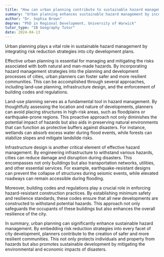 ```yaml
---
title: "How can urban planning contribute to sustainable hazard management?"
summary: "Urban planning enhances sustainable hazard management by incorporating risk reduction strategies into city development plans, promoting resilience and safety in urban environments."
author: "Dr. Sophia Brown"
degree: "PhD in Regional Development, University of Warwick"
tutor_type: "IB Geography Tutor"
date: 2024-04-13
---
```


Urban planning plays a vital role in sustainable hazard management by integrating risk reduction strategies into city development plans.

Effective urban planning is essential for managing and mitigating the risks associated with both natural and man-made hazards. By incorporating hazard management strategies into the planning and development processes of cities, urban planners can foster safer and more resilient communities. This can be accomplished through several approaches, including land-use planning, infrastructure design, and the enforcement of building codes and regulations.

Land-use planning serves as a fundamental tool in hazard management. By thoughtfully assessing the location and nature of developments, planners can avoid placing structures in high-risk areas, such as floodplains or earthquake-prone regions. This proactive approach not only diminishes the potential impact of hazards but also aids in preserving natural environments that can function as protective buffers against disasters. For instance, wetlands can absorb excess water during flood events, while forests can stabilize slopes and mitigate landslide risks.

Infrastructure design is another critical element of effective hazard management. By engineering infrastructure to withstand various hazards, cities can reduce damage and disruption during disasters. This encompasses not only buildings but also transportation networks, utilities, and other essential services. For example, earthquake-resistant designs can prevent the collapse of structures during seismic events, while elevated roadways can remain accessible during flooding.

Moreover, building codes and regulations play a crucial role in enforcing hazard-resistant construction practices. By establishing minimum safety and resilience standards, these codes ensure that all new developments are constructed to withstand potential hazards. This approach not only safeguards the occupants of these buildings but also enhances the overall resilience of the city.

In summary, urban planning can significantly enhance sustainable hazard management. By embedding risk reduction strategies into every facet of city development, planners contribute to the creation of safer and more resilient communities. This not only protects individuals and property from hazards but also promotes sustainable development by mitigating the environmental and economic impacts of disasters.
    
